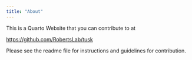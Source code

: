 ```yaml
---
title: "About"
---
```


This is a Quarto Website that you can contribute to at

<https://github.com/RobertsLab/tusk>

Please see the readme file for instructions and guidelines for contribution.
